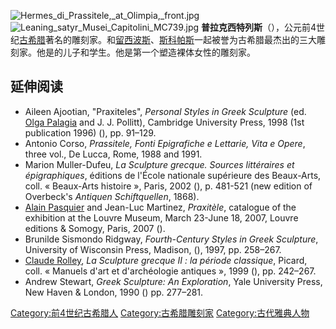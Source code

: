 {{unreferenced|time=2012-9-5}}
[[File:Hermes_di_Prassitele,_at_Olimpia,_front.jpg|thumb]]
[[File:Leaning_satyr_Musei_Capitolini_MC739.jpg|thumb]]
'''普拉克西特列斯'''（{{lang-el|Πραξιτέλης}}），公元前4世纪[[古希腊|古希腊]]著名的雕刻家。和[[留西波斯|留西波斯]]、[[斯科帕斯|斯科帕斯]]一起被誉为古希腊最杰出的三大雕刻家。他是{{le|塞弗索多杜斯|Cephisodotus the Elder}}的儿子和学生。他是第一个塑造裸体女性的雕刻家。

==延伸阅读==
* Aileen Ajootian, "Praxiteles", ''Personal Styles in Greek Sculpture'' (ed. [[Olga_Palagia|Olga Palagia]] and J. J. Pollitt), Cambridge University Press, 1998 (1st publication 1996) ({{ISBN|0-521-65738-5}}), pp. 91–129.
* Antonio Corso, ''Prassitele, Fonti Epigrafiche e Lettarie, Vita e Opere'', three vol., De Lucca, Rome, 1988 and 1991.
*  Marion Muller-Dufeu, ''La Sculpture grecque. Sources littéraires et épigraphiques'', éditions de l'École nationale supérieure des Beaux-Arts, coll. « Beaux-Arts histoire », Paris, 2002 ({{ISBN|2-84056-087-9}}), p. 481-521 (new edition of Overbeck's ''Antiquen Schiftquellen'', 1868).
* [[Alain_Pasquier|Alain Pasquier]] and Jean-Luc Martinez, ''Praxitèle'', catalogue of the exhibition at the Louvre Museum, March 23-June 18, 2007, Louvre editions & Somogy, Paris, 2007 ({{ISBN|978-2-35031-111-1}}).
* Brunilde Sismondo Ridgway, ''Fourth-Century Styles in Greek Sculpture'', University of Wisconsin Press, Madison, ({{ISBN|0-299-15470-X}}), 1997, pp. 258–267.
*[[Claude_Rolley|Claude Rolley]], ''La Sculpture grecque II : la période classique'', Picard, coll. « Manuels d'art et d'archéologie antiques », 1999 ({{ISBN|2-7084-0506-3}}), pp. 242–267.
* Andrew Stewart, ''Greek Sculpture: An Exploration'', Yale University Press, New Haven & London, 1990 ({{ISBN|0-300-04072-5}}) pp. 277–281.

{{Authority control}}
[[Category:前4世纪古希腊人|Category:前4世纪古希腊人]]
[[Category:古希腊雕刻家|Category:古希腊雕刻家]]
[[Category:古代雅典人物|Category:古代雅典人物]]